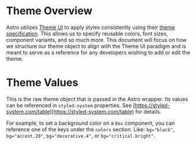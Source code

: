 
<Meta title="Docs/Theme/Astro Theme" />

# Theme Overview
Astro utilizes [Theme UI](https://theme-ui.com/) to apply styles consistently using their
[theme specification](https://theme-ui.com/theme-spec). This allows us to specify reusable colors,
font sizes, component variants, and so much more. This document will focus on how we structure
our theme object to align with the Theme UI paradigm and is meant to serve as a reference for any
developers wishing to add or edit the theme.

# Theme Values

This is the raw theme object that is passed in the Astro wrapper. Its values can be referenced in `styled-system` properties. See [https://styled-system.com/table](https://styled-system.com/table) for details.

For example, to set a background color on a `Box` component, you can reference one of the keys under the `colors` section. Like: `bg="black"`, `bg="accent.20"`, `bg="decorative.4"`, or `bg="critical.bright"`.

<ThemeView />
